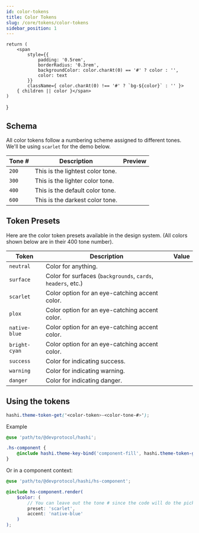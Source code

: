 ```yaml
---
id: color-tokens
title: Color Tokens
slug: /core/tokens/color-tokens
sidebar_position: 1
---
```


    return (
        <span
            style={{
                padding: '0.5rem',
                borderRadius: '0.3rem',
                backgroundColor: color.charAt(0) == '#' ? color : '',
                color: text
            }}
            className={ color.charAt(0) !== '#' ? `bg-${color}` : '' }>
        { children || color }</span>
    )
}

## Schema
All color tokens follow a numbering scheme assigned to different tones. We'll be using `scarlet` for the demo below.

| Tone # | Description | Preview |
|---|---|---|
| `200` | This is the lightest color tone. | <ColorPreview color="#ff7860" /> |
| `300` | This is the lighter color tone. | <ColorPreview color="#ff5a3d" /> |
| `400` | This is the default color tone. | <ColorPreview color="#ff3815" /> |
| `600` | This is the darkest color tone. | <ColorPreview color="#8f1803" /> |

## Token Presets
Here are the color token presets available in the design system. (All colors shown below are in their 400 tone number).

| Token | Description | Value |
|---|---|---|
| `neutral` | Color for anything. | <ColorPreview color="neutral" text="#000" /> |
| `surface` | Color for surfaces (`backgrounds`, `cards`, `headers`, etc.) | <ColorPreview color="surface" /> |
| `scarlet` | Color option for an eye-catching accent color. | <ColorPreview color="scarlet" /> |
| `plox` | Color option for an eye-catching accent color. | <ColorPreview color="plox" /> |
| `native-blue` | Color option for an eye-catching accent color. | <ColorPreview color="native-blue" /> |
| `bright-cyan` | Color option for an eye-catching accent color. | <ColorPreview color="bright-cyan" text="#000" /> |
| `success` | Color for indicating success. | <ColorPreview color="success" /> |
| `warning` | Color for indicating warning. | <ColorPreview color="warning" text="#000" /> |
| `danger` | Color for indicating danger. | <ColorPreview color="danger" /> |

## Using the tokens
```scss
hashi.theme-token-get('<color-token>-<color-tone-#>');
```
Example
```scss
@use 'path/to/@devprotocol/hashi';

.hs-component {
    @include hashi.theme-key-bind('component-fill', hashi.theme-token-get('scarlet-300'));
}
```
Or in a component context:
```scss
@use 'path/to/@devprotocol/hashi/hs-component';

@include hs-component.render(
    $color: (
        // You can leave out the tone # since the code will do the picking for you.
        preset: 'scarlet',
        accent: 'native-blue'
    )
);
```
